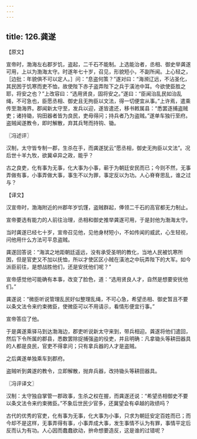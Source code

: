 ```yaml
---
---
---
```

title: 126.龚遂
---



【原文】

宣帝时，渤海左右郡岁饥，盗起，二千石不能制。上选能治者，丞相、御史举龚遂可用，上以为渤海太守。时遂年七十岁，召见，形貌短小，不副所闻。上心轻之，［边批：年貌俱不可以定人。］问：“息盗何策？”遂对曰：“海濒辽远，不沾圣化，其民困于饥寒而吏不恤，故使陛下赤子盗弄陛下之兵于潢池中耳。今欲使臣胜之耶，将安之也？”上改容曰：“选用贤良，固将安之。”遂曰：“臣闻治乱民如治乱绳，不可急也，臣愿丞相、御史且无拘臣以文法，得一切便宜从事。”上许焉，遣乘传至渤海界。郡闻新太守至，发兵以迎，遂皆遣还，移书敕属县：“悉罢逐捕盗贼吏；诸持锄，钩田器者皆为良民，吏毋得问；持兵者乃为盗贼。”遂单车独行至府。盗贼闻遂教令，即时解散，弃其兵弩而持钩、锄。

〖冯述评〗

汉制，太守皆专制一郡，生杀在手，而龚遂犹云“愿丞相，御史无拘臣以文法”。况后世十羊九牧，欲冀卓异之政，能乎？

古之良吏，化有事为无事，化大事为小事，蕲于为朝廷安民而已；今则不然，无事弄做有事，小事弄做大事，事生不以为罪，事定反以为功。人心脊脊思乱，谁之过与？

【译文】

汉宣帝时，渤海附近的州郡年岁饥馑，盗贼群起，俸领二千石的高官都无力制止。

宣帝要选有能力的人前往治理，丞相和御史推举龚遂可用，于是封他为渤海太守。

当时龚遂已经七十岁，宣帝召见他，见他身材短小，不如传闻的威武，心生轻视，问他用什么方法可平息盗贼。

龚遂回答说：“海滨之地距朝廷遥远，没有承受圣明的教化，当地人民被饥寒所困，但是官吏又不加以抚恤，所以才使区区小贼在潢池之中玩弄陛下的大军。如今派臣前往，是想战胜他们，还是安抚他们呢？”

宣帝感觉他可能确有本事，改变了脸色，道：“选用贤良人才，自然是想要安抚他们。”

龚遂说：“微臣听说管理乱民好似整理乱绳，不可心急，希望丞相、御史暂且不要以条文法令来约束微臣，使微臣可以不用请示，看情形便宜行事。”

宣帝答应了他。

于是龚遂乘驿马到达渤海边，郡吏听说新太守来到，带兵相迎。龚遂将他们遣回，然后下令所属的郡县，悉数罢除捉捕强盗的役吏，并且明确：凡拿锄头等耕田器具的人都是良民，官吏不得拿问；只有拿兵器的人才是盗贼。

之后龚遂单独乘车到郡府。

盗贼听到龚遂的教令，立即解散，抛弃兵器，改持锄头等耕田器具。

〖冯评译文〗

汉制：太守独自掌管一郡政事，生杀之权在握，而龚遂还说：“希望丞相御史不要以条文法令来约束微臣。”不象后世民少官多，还冀望会有卓越的政绩吗？

古代的优秀的官吏，化有事为无事，化大事为小事，只求为朝廷安定百姓而已；而今却不是这样，无事弄得有事，小事弄成大事，发生事情不认为有罪，事情平定后反而认为有功。人心因而蠢蠢欲动，拚命想要造反，这是谁的过错呢？